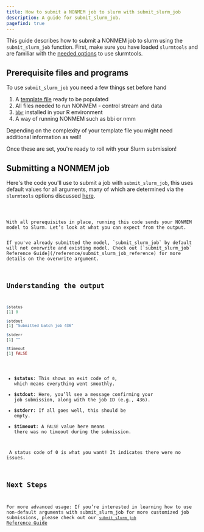```yaml
---
title: How to submit a NONMEM job to slurm with submit_slurm_job
description: A guide for submit_slurm_job.
pagefind: true
---
```


This guide describes how to submit a NONMEM job to slurm using the `submit_slurm_job` function. First, make sure you have loaded `slurmtools` and are familiar with the [needed options](/guides/1_getting_started) to use slurmtools.

## Prerequisite files and programs

To use `submit_slurm_job` you need a few things set before hand
<Steps>
1. A [template file](/guides/simple_template_file) ready to be populated
2. All files needed to run NONMEM - control stream and data
3. [`bbr`](https://github.com/metrumresearchgroup/bbr) installed in your R environment
4. A way of running NONMEM such as bbi or nmm
</Steps>
<Aside type="note">Depending on the complexity of your template file you might need additional information as well!</Aside> 

Once these are set, you're ready to roll with your Slurm submission! 

## Submitting a NONMEM job
Here's the code you'll use to submit a job with `submit_slurm_job`, this uses default values for all arguments, many of which are determined via the `slurmtools` options discussed [here](/guides/1_getting_started).


<Code title="submit_job.R" lang="r" code = {submit_code} />

With all prerequisites in place, running this code sends your NONMEM model to Slurm. Let’s look at what you can expect from the output.

<Aside type="note">If you've already submitted the model, `submit_slurm_job` by default will not overwrite and existing model. Check out [`submit_slurm_job` Reference Guide](/reference/submit_slurm_job_reference) for more details on the overwrite argument.</Aside>

## Understanding the output
```r
$status
[1] 0

$stdout
[1] "Submitted batch job 436"

$stderr
[1] ""

$timeout
[1] FALSE
```

- **$status**: This shows an exit code of `0`, which means everything went smoothly.
- **$stdout**: Here, you’ll see a message confirming your job submission, along with the job ID (e.g., 436).
- **$stderr**: If all goes well, this should be empty.
- **$timeout**: A `FALSE` value here means there was no timeout during the submission.

<Aside type="tip"path> A status code of 0 is what you want! It indicates there were no issues. </Aside>

## Next Steps
For more advanced usage: If you’re interested in learning how to use non-default arguments with submit_slurm_job for more customized job submissions, please check out our [`submit_slurm_job` Reference Guide](/reference/submit_slurm_job_reference)
